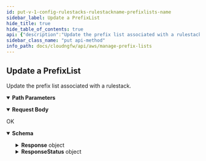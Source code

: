```yaml
---
id: put-v-1-config-rulestacks-rulestackname-prefixlists-name
sidebar_label: Update a PrefixList
hide_title: true
hide_table_of_contents: true
api: {"description":"Update the prefix list associated with a rulestack.\n","operationId":"put-v1-config-rulestacks-rulestackname-prefixlists-name","parameters":[{"description":"The name of the rulestack.\n","in":"path","name":"rulestackname","required":true,"schema":{"type":"string"}},{"description":"The name of the prefix list.\n","in":"path","name":"name","required":true,"schema":{"type":"string"}}],"requestBody":{"content":{"application/json":{"schema":{"additionalProperties":false,"properties":{"AuditComment":{"description":"The prefix list audit remarks.\n","maxLength":512,"title":"Auditcomment","type":"string"},"Description":{"description":"A description of the prefix list.\n","maxLength":512,"title":"Description","type":"string"},"PrefixList":{"description":"The prefix list details. \n","items":{"type":"string"},"title":"Prefixlist","type":"array"},"UpdateToken":{"description":"Refresh token.\n","title":"Updatetoken","type":"string"}},"required":["PrefixList"],"title":"UpdatePrefixListRequest","type":"object"}}}},"responses":{"200":{"content":{"application/json":{"schema":{"additionalProperties":false,"properties":{"Response":{"description":"The API call response.\n","additionalProperties":false,"properties":{"Name":{"description":"Name of the prefix list.    \n","title":"Name","type":"string"},"PrefixListEntry":{"description":"The prefix list entry.\n","additionalProperties":false,"properties":{"AuditComment":{"description":"Audit remarks.    \n","title":"Auditcomment","type":"string"},"Description":{"description":"The prefix list description. \n","title":"Description","type":"string"},"PrefixList":{"description":"Prefix list.    \n","items":{"type":"string"},"title":"Prefixlist","type":"array"},"UpdateToken":{"default":"1","description":"Refresh token.\n","title":"Updatetoken","type":"string"}},"required":["PrefixList"],"title":"PrefixListDetails","type":"object"},"RuleStackName":{"description":"Name of the rulestack. \n","title":"Rulestackname","type":"string"}},"title":"ResponseData","type":"object"},"ResponseStatus":{"description":"The API call response status.\n","additionalProperties":false,"properties":{"ErrorCode":{"default":0,"description":"Default value of a successful response is 0. Any other number indicates an error code.  \n\n400—HTTP bad request\n* InvalidRequestException—Operation failed due to invalid request. For example, unsupported parameter name or value in the request.\n* LimitExceededException—Operation failed due to violation in limit settings.\n* ResourceNotFoundException—Unable to locate a resource using the parameters you provided.\n* ThrottlingException—Operation failed due to throttling limitations.\n* AccessDeniedException—You do not have sufficient access to perform this action.\n\n500—Bad request \n* InternalServerError—Your request is valid but Cloud NGFW could not perform the operation due to a system issue.\n* InsufficientCapacityException—AWS currently does not have enough capacity to fulfill your request.\n","title":"Errorcode","type":"integer"},"Reason":{"description":"The error description.\n","title":"Reason","type":"string"}},"title":"Result","type":"object"}},"title":"UpdatePrefixListResponse","type":"object"}}},"description":"OK"}},"tags":["ManagePrefixLists"],"method":"put","path":"/v1/config/rulestacks/{rulestackname}/prefixlists/{name}","servers":[{"url":"https://api.us-east-1.aws.cloudngfw.paloaltonetworks.com"}],"jsonRequestBodyExample":{"AuditComment":"string","Description":"string","PrefixList":["string"],"UpdateToken":"string"},"info":{"contact":{},"description":"A prefix list allows you to group specific IP addresses that require the same policy enforcement. A prefix list can contain one or more IP addresses or IP netmask in CIDR notation.\n","title":"Manage Prefix Lists","version":"1.0.0"},"postman":{"name":"Update a PrefixList","description":{"content":"Update the prefix list associated with a rulestack.\n","type":"text/plain"},"url":{"path":["v1","config","rulestacks",":rulestackname","prefixlists",":name"],"host":["{{baseUrl}}"],"query":[],"variable":[{"disabled":false,"description":{"content":"(Required) The name of the rulestack.\n","type":"text/plain"},"type":"any","value":"","key":"rulestackname"},{"disabled":false,"description":{"content":"(Required) The name of the prefix list.\n","type":"text/plain"},"type":"any","value":"","key":"name"}]},"header":[{"key":"Content-Type","value":"application/json"},{"key":"Accept","value":"application/json"}],"method":"PUT","body":{"mode":"raw","raw":"\"\"","options":{"raw":{"language":"json"}}}}}
sidebar_class_name: "put api-method"
info_path: docs/cloudngfw/api/aws/manage-prefix-lists
---
```



## Update a PrefixList



Update the prefix list associated with a rulestack.


<details style={{"marginBottom":"1rem"}} data-collapsed={false} open={true}><summary style={{}}><strong>Path Parameters</strong></summary><div><ul><ParamsItem className={"paramsItem"} param={{"description":"The name of the rulestack.\n","in":"path","name":"rulestackname","required":true,"schema":{"type":"string"}}}></ParamsItem><ParamsItem className={"paramsItem"} param={{"description":"The name of the prefix list.\n","in":"path","name":"name","required":true,"schema":{"type":"string"}}}></ParamsItem></ul></div></details><MimeTabs><TabItem label={"application/json"} value={"application/json-schema"}><details style={{}} data-collapsed={false} open={true}><summary style={{"textAlign":"left"}}><strong>Request Body</strong></summary><div style={{"textAlign":"left","marginLeft":"1rem"}}></div><ul style={{"marginLeft":"1rem"}}><SchemaItem collapsible={false} name={"AuditComment"} required={false} schemaDescription={"The prefix list audit remarks.\n"} schemaName={"Auditcomment"} qualifierMessage={"**Possible values:** `<= 512 characters`"} defaultValue={undefined}></SchemaItem><SchemaItem collapsible={false} name={"Description"} required={false} schemaDescription={"A description of the prefix list.\n"} schemaName={"Description"} qualifierMessage={"**Possible values:** `<= 512 characters`"} defaultValue={undefined}></SchemaItem><SchemaItem collapsible={false} name={"PrefixList"} required={true} schemaDescription={"The prefix list details. \n"} schemaName={"string[]"} qualifierMessage={undefined} defaultValue={undefined}></SchemaItem><SchemaItem collapsible={false} name={"UpdateToken"} required={false} schemaDescription={"Refresh token.\n"} schemaName={"Updatetoken"} qualifierMessage={undefined} defaultValue={undefined}></SchemaItem></ul></details></TabItem></MimeTabs><div><ApiTabs><TabItem label={"200"} value={"200"}><div>

OK

</div><div><MimeTabs groupId={"mime-type"}><TabItem label={"application/json"} value={"application/json"}><SchemaTabs groupId={"schema-tabs"}><TabItem label={"Schema"} value={"Schema"}><details style={{}} data-collapsed={false} open={true}><summary style={{"textAlign":"left"}}><strong>Schema</strong></summary><div style={{"textAlign":"left","marginLeft":"1rem"}}></div><ul style={{"marginLeft":"1rem"}}><SchemaItem collapsible={true} className={"schemaItem"}><details style={{}}><summary style={{}}><strong>Response</strong><span style={{"opacity":"0.6"}}> object</span></summary><div style={{"marginLeft":"1rem"}}><div style={{"marginTop":".5rem","marginBottom":".5rem"}}>

The API call response.


</div><SchemaItem collapsible={false} name={"Name"} required={false} schemaDescription={"Name of the prefix list.    \n"} schemaName={"Name"} qualifierMessage={undefined} defaultValue={undefined}></SchemaItem><SchemaItem collapsible={true} className={"schemaItem"}><details style={{}}><summary style={{}}><strong>PrefixListEntry</strong><span style={{"opacity":"0.6"}}> object</span></summary><div style={{"marginLeft":"1rem"}}><div style={{"marginTop":".5rem","marginBottom":".5rem"}}>

The prefix list entry.


</div><SchemaItem collapsible={false} name={"AuditComment"} required={false} schemaDescription={"Audit remarks.    \n"} schemaName={"Auditcomment"} qualifierMessage={undefined} defaultValue={undefined}></SchemaItem><SchemaItem collapsible={false} name={"Description"} required={false} schemaDescription={"The prefix list description. \n"} schemaName={"Description"} qualifierMessage={undefined} defaultValue={undefined}></SchemaItem><SchemaItem collapsible={false} name={"PrefixList"} required={false} schemaDescription={"Prefix list.    \n"} schemaName={"string[]"} qualifierMessage={undefined} defaultValue={undefined}></SchemaItem><SchemaItem collapsible={false} name={"UpdateToken"} required={false} schemaDescription={"Refresh token.\n"} schemaName={"Updatetoken"} qualifierMessage={undefined} defaultValue={"1"}></SchemaItem></div></details></SchemaItem><SchemaItem collapsible={false} name={"RuleStackName"} required={false} schemaDescription={"Name of the rulestack. \n"} schemaName={"Rulestackname"} qualifierMessage={undefined} defaultValue={undefined}></SchemaItem></div></details></SchemaItem><SchemaItem collapsible={true} className={"schemaItem"}><details style={{}}><summary style={{}}><strong>ResponseStatus</strong><span style={{"opacity":"0.6"}}> object</span></summary><div style={{"marginLeft":"1rem"}}><div style={{"marginTop":".5rem","marginBottom":".5rem"}}>

The API call response status.


</div><SchemaItem collapsible={false} name={"ErrorCode"} required={false} schemaDescription={"Default value of a successful response is 0. Any other number indicates an error code.  \n\n400—HTTP bad request\n* InvalidRequestException—Operation failed due to invalid request. For example, unsupported parameter name or value in the request.\n* LimitExceededException—Operation failed due to violation in limit settings.\n* ResourceNotFoundException—Unable to locate a resource using the parameters you provided.\n* ThrottlingException—Operation failed due to throttling limitations.\n* AccessDeniedException—You do not have sufficient access to perform this action.\n\n500—Bad request \n* InternalServerError—Your request is valid but Cloud NGFW could not perform the operation due to a system issue.\n* InsufficientCapacityException—AWS currently does not have enough capacity to fulfill your request.\n"} schemaName={"Errorcode"} qualifierMessage={undefined} defaultValue={0}></SchemaItem><SchemaItem collapsible={false} name={"Reason"} required={false} schemaDescription={"The error description.\n"} schemaName={"Reason"} qualifierMessage={undefined} defaultValue={undefined}></SchemaItem></div></details></SchemaItem></ul></details></TabItem></SchemaTabs></TabItem></MimeTabs></div></TabItem></ApiTabs></div>
      